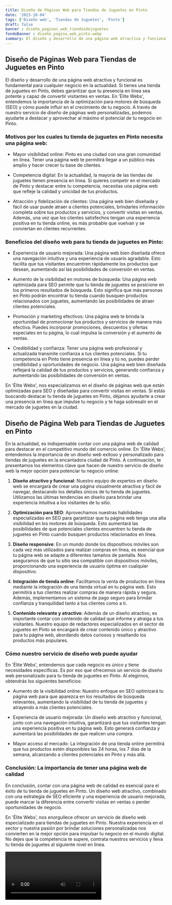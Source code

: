 ```yaml
---
title: Diseño de Páginas Web para Tiendas de Juguetes en Pinto
date: '2023-10-04'
tags: ['Diseño web', 'Tiendas de Juguetes', 'Pinto']
draft: false
banner : diseño_paginas_web_tiendasdejuguetes
fondoBanner : diseño_pagina_web_pinto.webp
summary: El diseño y desarrollo de una página web atractiva y funcional es fundamental para cualquier negocio en la actualidad. Si tienes una tienda de juguetes en Pinto, debes garantizar que tu presencia en línea sea potente y capaz de convertir visitantes en ventas. En 'Élite Webs', entendemos la importancia de la optimización para motores de búsqueda (SEO) y cómo puede influir en el crecimiento de tu negocio. A través de nuestro servicio de diseño de páginas web personalizadas, podemos ayudarte a destacar y aprovechar al máximo el potencial de tu negocio en Pinto.
---
```


## Diseño de Páginas Web para Tiendas de Juguetes en Pinto

El diseño y desarrollo de una página web atractiva y funcional es fundamental para cualquier negocio en la actualidad. Si tienes una tienda de juguetes en Pinto, debes garantizar que tu presencia en línea sea potente y capaz de convertir visitantes en ventas. En 'Élite Webs', entendemos la importancia de la optimización para motores de búsqueda (SEO) y cómo puede influir en el crecimiento de tu negocio. A través de nuestro servicio de diseño de páginas web personalizadas, podemos ayudarte a destacar y aprovechar al máximo el potencial de tu negocio en Pinto.

### Motivos por los cuales tu tienda de juguetes en Pinto necesita una página web:

- Mayor visibilidad online: Pinto es una ciudad con una gran comunidad en línea. Tener una página web te permitirá llegar a un público más amplio y hacer crecer tu base de clientes.

- Competencia digital: En la actualidad, la mayoría de las tiendas de juguetes tienen presencia en línea. Si quieres competir en el mercado de Pinto y destacar entre tu competencia, necesitas una página web que refleje la calidad y unicidad de tus productos.

- Atracción y fidelización de clientes: Una página web bien diseñada y fácil de usar puede atraer a clientes potenciales, brindarles información completa sobre tus productos y servicios, y convertir visitas en ventas. Además, una vez que los clientes satisfechos tengan una experiencia positiva en tu tienda online, es más probable que vuelvan y se conviertan en clientes recurrentes.

### Beneficios del diseño web para tu tienda de juguetes en Pinto:

- Experiencia de usuario mejorada: Una página web bien diseñada ofrece una navegación intuitiva y una experiencia de usuario agradable. Esto facilita que tus visitantes encuentren rápidamente los productos que desean, aumentando así las posibilidades de conversión en ventas.

- Aumento de la visibilidad en motores de búsqueda: Una página web optimizada para SEO permite que tu tienda de juguetes se posicione en los primeros resultados de búsqueda. Esto significa que más personas en Pinto podrán encontrar tu tienda cuando busquen productos relacionados con juguetes, aumentando las posibilidades de atraer clientes potenciales.

- Promoción y marketing efectivos: Una página web te brinda la oportunidad de promocionar tus productos y servicios de manera más efectiva. Puedes incorporar promociones, descuentos y ofertas especiales en tu página, lo cual impulsa la conversión y el aumento de ventas.

- Credibilidad y confianza: Tener una página web profesional y actualizada transmite confianza a tus clientes potenciales. Si tu competencia en Pinto tiene presencia en línea y tú no, puedes perder credibilidad y oportunidades de negocio. Una página web bien diseñada reflejará la calidad de tus productos y servicios, generando confianza y aumentando las posibilidades de conversión en ventas.

En 'Élite Webs', nos especializamos en el diseño de páginas web que están optimizadas para SEO y diseñadas para convertir visitas en ventas. Si estás buscando destacar tu tienda de juguetes en Pinto, déjanos ayudarte a crear una presencia en línea que impulse tu negocio y te haga sobresalir en el mercado de juguetes en la ciudad.

<GifSeo />

<Cta />

## Diseño de Página Web para Tiendas de Juguetes en Pinto

En la actualidad, es indispensable contar con una página web de calidad para destacar en el competitivo mundo del comercio online. En 'Élite Webs', entendemos la importancia de un diseño web exitoso y personalizado para tiendas de juguetes en la encantadora ciudad de Pinto. A continuación, te presentamos los elementos clave que hacen de nuestro servicio de diseño web la mejor opción para potenciar tu negocio online:

1. **Diseño atractivo y funcional**: Nuestro equipo de expertos en diseño web se encargará de crear una página visualmente atractiva y fácil de navegar, destacando los detalles únicos de tu tienda de juguetes. Utilizamos las últimas tendencias en diseño para brindar una experiencia intuitiva a los visitantes de tu sitio.

2. **Optimización para SEO**: Aprovechamos nuestras habilidades especializadas en SEO para garantizar que tu página web tenga una alta visibilidad en los motores de búsqueda. Esto aumentará las posibilidades de que potenciales clientes encuentren tu tienda de juguetes en Pinto cuando busquen productos relacionados en línea.

3. **Diseño responsive**: En un mundo donde los dispositivos móviles son cada vez más utilizados para realizar compras en línea, es esencial que tu página web se adapte a diferentes tamaños de pantalla. Nos aseguramos de que tu sitio sea compatible con dispositivos móviles, proporcionando una experiencia de usuario óptima en cualquier dispositivo.

4. **Integración de tienda online**: Facilitamos la venta de productos en línea mediante la integración de una tienda virtual en tu página web. Esto permitirá a tus clientes realizar compras de manera rápida y segura. Además, implementamos un sistema de pago seguro para brindar confianza y tranquilidad tanto a tus clientes como a ti.

5. **Contenido relevante y atractivo**: Además de un diseño atractivo, es importante contar con contenido de calidad que informe y atraiga a tus visitantes. Nuestro equipo de redactores especializados en el sector de juguetes en Pinto se encargará de crear contenido único y atractivo para tu página web, abordando datos curiosos y resaltando los productos más populares.

### Cómo nuestro servicio de diseño web puede ayudar

En 'Élite Webs', entendemos que cada negocio es único y tiene necesidades específicas. Es por eso que ofrecemos un servicio de diseño web personalizado para tu tienda de juguetes en Pinto. Al elegirnos, obtendrás los siguientes beneficios:

- Aumento de la visibilidad online: Nuestro enfoque en SEO optimizará tu página web para que aparezca en los resultados de búsqueda relevantes, aumentando la visibilidad de tu tienda de juguetes y atrayendo a más clientes potenciales.

- Experiencia de usuario mejorada: Un diseño web atractivo y funcional, junto con una navegación intuitiva, garantizará que tus visitantes tengan una experiencia positiva en tu página web. Esto generará confianza y aumentará las posibilidades de que realicen una compra.

- Mayor acceso al mercado: La integración de una tienda online permitirá que tus productos estén disponibles las 24 horas, los 7 días de la semana, alcanzando a clientes potenciales en Pinto y más allá.

### Conclusión: La importancia de tener una página web de calidad

En conclusión, contar con una página web de calidad es esencial para el éxito de tu tienda de juguetes en Pinto. Un diseño web atractivo, combinado con una estrategia de SEO eficiente y una experiencia de usuario mejorada, puede marcar la diferencia entre convertir visitas en ventas o perder oportunidades de negocio.

En 'Élite Webs', nos enorgullece ofrecer un servicio de diseño web especializado para tiendas de juguetes en Pinto. Nuestra experiencia en el sector y nuestra pasión por brindar soluciones personalizadas nos convierten en la mejor opción para impulsar tu negocio en el mundo digital. No dejes que la competencia te supere, contrata nuestros servicios y lleva tu tienda de juguetes al siguiente nivel en línea.

<Video />

<CtaBot job='Tiendas de Juguetes' city='Pinto'/>

<Gmaps query='Pinto+españa+maps' />